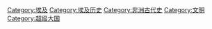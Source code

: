 {{Catnav|頁面分類|地理|国家|非洲国家|埃及}}
{{Catnav|頁面分類|各種主題的頁面分類|按國家分類|各國歷史|埃及历史}}
{{Catnav|頁面分類|历史|歷史時代|古代史|文明}}
{{Catnav|頁面分類|历史|歷史時代|古代史}}

{{catmore}}
{{Commons category|Ancient Egypt}}

[[Category:埃及|Category:埃及]]
[[Category:埃及历史|Category:埃及历史]]
[[Category:非洲古代史|Category:非洲古代史]]
[[Category:文明|Category:文明]]
[[Category:超级大国|Category:超级大国]]